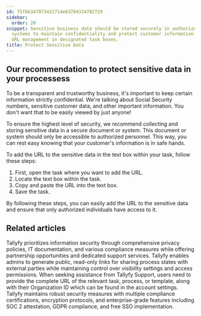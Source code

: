 ```yaml
---
id: f5f6b347073431714e63704334782729
sidebar:
  order: 20
snippet: Sensitive business data should be stored securely in authorized-access-only
  systems to maintain confidentiality and protect customer information through proper
  URL management in designated task boxes.
title: Protect Sensitive Data
---
```


## Our recommendation to protect sensitive data in your processess

To be a transparent and trustworthy business, it's important to keep certain information strictly confidential. We're talking about Social Security numbers, sensitive customer data, and other important information. You don't want that to be easily viewed by just anyone!

To ensure the highest level of security, we recommend collecting and storing sensitive data in a secure document or system. This document or system should only be accessible to authorized personnel. This way, you can rest easy knowing that your customer's information is in safe hands.

To add the URL to the sensitive data in the text box within your task, follow these steps:

1. First, open the task where you want to add the URL.
2. Locate the text box within the task.
3. Copy and paste the URL into the text box.
4. Save the task.

By following these steps, you can easily add the URL to the sensitive data and ensure that only authorized individuals have access to it.


## Related articles
<CardGrid>
<LinkTitleCard header="<b>Terms Legals > Tallyfy's privacy policy</b>" href="/products/pro/miscellaneous/terms-legals/where-can-i-find-tallyfys-privacy-policy/" > Tallyfy prioritizes information security through comprehensive privacy policies, IT documentation, and various compliance measures while offering partnership opportunities and dedicated support services. </LinkTitleCard>
<LinkTitleCard header="<b>Processes > Make a process visible to outsiders or guests</b>" href="/products/pro/tracking-and-tasks/processes/make-a-process-public/" > Tallyfy enables admins to generate public, read-only links for sharing process states with external parties while maintaining control over visibility settings and access permissions. </LinkTitleCard>
<LinkTitleCard header="<b>Support > Provide necessary info to Tallyfy's support team</b>" href="/products/pro/miscellaneous/support/how-to-provide-necessary-info-to-tallyfy-support/" > When seeking assistance from Tallyfy Support, users need to provide the complete URL of the relevant task, process, or template, along with their Organization ID which can be found in the account settings. </LinkTitleCard>
<LinkTitleCard header="<b>Miscellaneous > Terms & legals</b>" href="/products/pro/miscellaneous/terms-legals/" > Tallyfy maintains robust security measures with multiple compliance certifications, encryption protocols, and enterprise-grade features including SOC 2 attestation, GDPR compliance, and free SSO implementation. </LinkTitleCard>
</CardGrid>